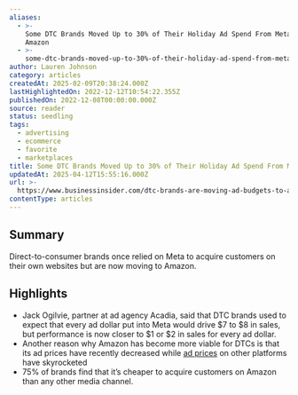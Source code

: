 ```yaml
---
aliases:
  - >-
    Some DTC Brands Moved Up to 30% of Their Holiday Ad Spend From Meta to
    Amazon
  - >-
    some-dtc-brands-moved-up-to-30%-of-their-holiday-ad-spend-from-meta-to-amazon
author: Lauren Johnson
category: articles
createdAt: 2025-02-09T20:38:24.000Z
lastHighlightedOn: 2022-12-12T10:54:22.355Z
publishedOn: 2022-12-08T00:00:00.000Z
source: reader
status: seedling
tags:
  - advertising
  - ecommerce
  - favorite
  - marketplaces
title: Some DTC Brands Moved Up to 30% of Their Holiday Ad Spend From Meta to Amazon
updatedAt: 2025-04-12T15:55:16.000Z
url: >-
  https://www.businessinsider.com/dtc-brands-are-moving-ad-budgets-to-amazon-2022-12?r=US&IR=T
contentType: articles
---
```

## Summary

Direct-to-consumer brands once relied on Meta to acquire customers on their own websites but are now moving to Amazon.

## Highlights

- Jack Ogilvie, partner at ad agency Acadia, said that DTC brands used to expect that every ad dollar put into Meta would drive $7 to $8 in sales, but performance is now closer to $1 or $2 in sales for every ad dollar.
- Another reason why Amazon has become more viable for DTCs is that its ad prices have recently decreased while [ad prices](https://www.businessinsider.com/digital-ad-prices-are-skyrocketing-in-2022-2) on other platforms have skyrocketed
- 75% of brands find that it’s cheaper to acquire customers on Amazon than any other media channel.
